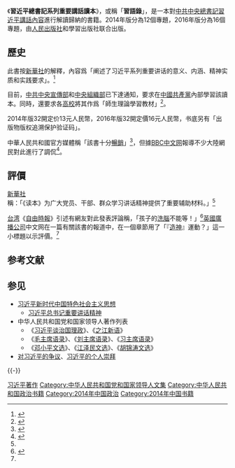 {{Infobox book
|書名      = 習近平總書記系列重要講話讀本
|image      = [[File:General_Secretary_Xi_Jinping_important_speech_series.jpg|250px]]
|圖像說明  = 書本封面
|作者      = [[習近平|習近平]]<br />[[中共中央宣傳部|中共中央宣傳部]]
|原名      = 
|中文書名  = 
|譯者      = 
|出版地    = {{CHNML}}
|語言      = 中文、簡化漢字
|類型      = 政治
|出版者    = [[人民出版社|人民出版社]]和學習出版社
|出版日期  = 2014年6月23日（2014年版）<ref name="SHH" /><br />2016年4月5日（2016年版）<ref>{{Cite web|url=http://news.xinhuanet.com/politics/2016-04/05/c_1118531657.htm|title=《习近平总书记系列重要讲话读本（2016年版）》出版发行|publisher=新華社|accessdate=2016-10-20|archive-date=2016-10-21|archive-url=https://web.archive.org/web/20161021002012/http://news.xinhuanet.com/politics/2016-04/05/c_1118531657.htm|dead-url=no}}</ref>
|媒介      = 紙質、電子版
|頁數      = 194（2014年版）<br />303（2016年版）
|開本      = 16開/32開
|isbn      = 9787514704778（2014年版）<br />9787514706284（2016年版）
|下一部作品= 
|引用      = 
}}
{{习近平系列}}
《'''習近平總書記系列重要講話讀本'''》，或稱「'''習語錄'''」，是一本對[[中國共產黨中央委員會總書記|中共中央總書記]][[習近平|習近平]][[習近平總書記重要講話精神|講話內容]]進行解讀歸納的書籍。2014年版分為12個專題，2016年版分為16個專題，由[[人民出版社|人民出版社]]和學習出版社联合出版。

== 歷史 ==
此書按[[新華社|新華社]]的解釋，內容爲「阐述了习近平系列重要讲话的意义、内涵、精神实质和实践要求」。<ref name="SHH">{{Cite web|url=http://news.xinhuanet.com/politics/2014-06/23/c_1111272000.htm|title=《习近平总书记系列重要讲话读本》|publisher=新華社|accessdate=2014-06-28|archive-date=2014-06-29|archive-url=https://web.archive.org/web/20140629065829/http://news.xinhuanet.com/politics/2014-06/23/c_1111272000.htm|dead-url=no}}</ref>

目前，[[中共中央宣傳部|中共中央宣傳部]]和[[中共中央組織部|中央組織部]]已下達通知，要求在[[中國共產黨|中國共產黨]]內部學習該讀本。同時，還要求各[[高校|高校]]將其作爲「師生理論學習教材」<ref name="BBC">{{Cite web |url = http://www.bbc.co.uk/zhongwen/trad/china/2014/06/140624_china_xijinping_uni.shtm |title = 中宣部要求把習近平講話納入高校教材 |publisher = BBC中文網 |accessdate = 2014-06-28 |archive-date = 2020-03-28 |archive-url = https://web.archive.org/web/20200328050625/https://www.bbc.com/zhongwen/trad/china/2014/06/140624_china_xijinping_uni.shtm |dead-url = no }}</ref>。

2014年版32開定价13元人民幣，2016年版32開定價16元人民幣，书底另有「出版物版权追溯保护验证码」。

中華人民共和國官方媒體稱「該書十分[[畅销书|暢銷]]」<ref>{{cite news|title=亚马逊发布2016年中图书排行榜 《岛上书店》雄霸榜首-新华网|url=http://news.xinhuanet.com/book/2016-06/30/c_129104658.htm|accessdate=2017-07-26|agency=新华网|date=2016-06-30|archive-date=2016-11-14|archive-url=https://web.archive.org/web/20161114063622/http://news.xinhuanet.com/book/2016-06/30/c_129104658.htm|dead-url=no}}</ref>，但據[[BBC中文网|BBC中文网]]報導不少大陸網民對此進行了調侃<ref>{{cite web |url = http://www.bbc.co.uk/zhongwen/trad/china/2014/08/140817_xi_jinping_speeches.shtml |title = 中國官媒報道習近平著作暢銷遭網友調侃 |publisher = BBC中文網 |accessdate = 2014-08-18 |archive-date = 2014-08-18 |archive-url = https://web.archive.org/web/20140818233124/http://www.bbc.co.uk/zhongwen/trad/china/2014/08/140817_xi_jinping_speeches.shtml |dead-url = no }}</ref>。

== 評價 ==
[[新華社|新華社]]稱：「《读本》为广大党员、干部、群众学习讲话精神提供了重要辅助材料。」<ref name="SHH" />

[[台湾|台湾]]《[[自由時報|自由時報]]》引述有網友對此發表評論稱，「孩子的[[洗腦|洗腦]]不能等！」<ref>{{cite web|url = http://news.ltn.com.tw/news/world/breakingnews/1038980|title = 習近平講話編讀本納教材 網友諷：孩子的洗腦不能等|accessdate = 2014-06-28|archive-date = 2015-01-28|archive-url = https://web.archive.org/web/20150128113215/http://news.ltn.com.tw/news/world/breakingnews/1038980|dead-url = no}}</ref>[[英國廣播公司|英國廣播公司]]中文网在一篇有關該書的報道中，在一個章節用了「『[[神化|造神]]』運動？」這一小標題以示評價。<ref name="BBC" />

== 参考文献 ==
{{Reflist|30em}}

== 参见 ==
{{Portal|习近平|中国共产党|中华人民共和国|政治|书籍}}
* [[习近平新时代中国特色社会主义思想|习近平新时代中国特色社会主义思想]]
** [[习近平总书记重要讲话精神|习近平总书记重要讲话精神]]
* 中华人民共和国党和国家领导人著作列表
** 《[[习近平谈治国理政|习近平谈治国理政]]》、《[[之江新语|之江新语]]》
** 《[[毛主席语录|毛主席语录]]》、《[[刘主席语录|刘主席语录]]》、《[[习主席语录|习主席语录]]》
** 《[[邓小平文选|邓小平文选]]》、《[[江泽民文选|江泽民文选]]》、《[[胡锦涛文选|胡锦涛文选]]》
* [[对习近平的争议|对习近平的争议]]、[[习近平的个人崇拜|习近平的个人崇拜]]

{{-}}
{{习近平}}

[[Category:习近平著作|]]
[[Category:中华人民共和国党和国家领导人文集|Category:中华人民共和国党和国家领导人文集]]
[[Category:中华人民共和国政治书籍|Category:中华人民共和国政治书籍]]
[[Category:2014年中国政治|Category:2014年中国政治]]
[[Category:2014年中国书籍|Category:2014年中国书籍]]